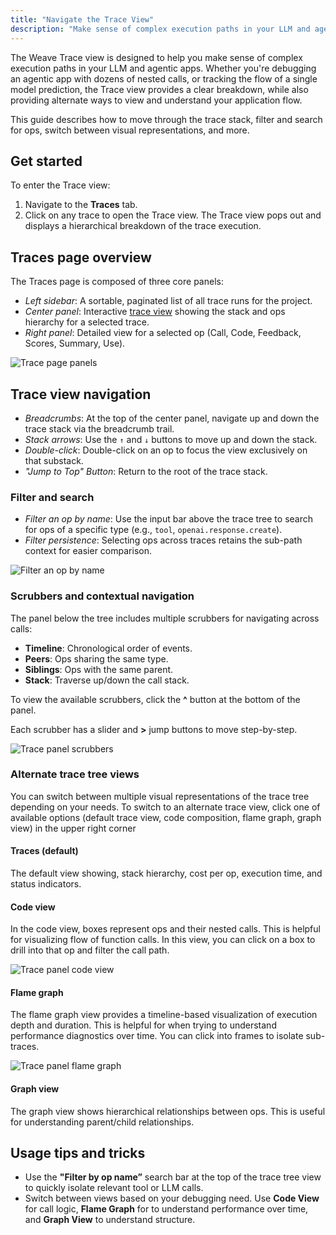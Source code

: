 ```yaml
---
title: "Navigate the Trace View"
description: "Make sense of complex execution paths in your LLM and agentic apps"
---
```


The Weave Trace view is designed to help you make sense of complex execution paths in your LLM and agentic apps. Whether you're debugging an agentic app with dozens of nested calls, or tracking the flow of a single model prediction, the Trace view provides a clear breakdown, while also providing alternate ways to view and understand your application flow.

This guide describes how to move through the trace stack, filter and search for ops, switch between visual representations, and more.

## Get started

To enter the Trace view:
1. Navigate to the **Traces** tab.
2. Click on any trace to open the Trace view. The Trace view pops out and displays a hierarchical breakdown of the trace execution.

## Traces page overview

The Traces page is composed of three core panels:

- _Left sidebar_: A sortable, paginated list of all trace runs for the project.
- _Center panel_: Interactive [trace view](#trace-view-navigation) showing the stack and ops hierarchy for a selected trace. 
- _Right panel_: Detailed view for a selected op (Call, Code, Feedback, Scores, Summary, Use).

![Trace page panels](/guides/tracking/imgs/trace-tree-full.png)

## Trace view navigation

- _Breadcrumbs_: At the top of the center panel, navigate up and down the trace stack via the breadcrumb trail.
- _Stack arrows_: Use the `↑` and `↓` buttons to move up and down the stack.
- _Double-click_: Double-click on an op to focus the view exclusively on that substack.
- _"Jump to Top" Button_: Return to the root of the trace stack.

### Filter and search

- _Filter an op by name_: Use the input bar above the trace tree to search for ops of a specific type (e.g., `tool`, `openai.response.create`).
- _Filter persistence_: Selecting ops across traces retains the sub-path context for easier comparison.

![Filter an op by name](/guides/tracking/imgs/trace-tree-filter.png)

### Scrubbers and contextual navigation

The panel below the tree includes multiple scrubbers for navigating across calls:

- **Timeline**: Chronological order of events.
- **Peers**: Ops sharing the same type.
- **Siblings**: Ops with the same parent.
- **Stack**: Traverse up/down the call stack.

To view the available scrubbers, click the **^** button at the bottom of the panel.

Each scrubber has a slider and **>** jump buttons to move step-by-step.

![Trace panel scrubbers](/guides/tracking/imgs/trace-tree-scrubbers.png)

### Alternate trace tree views

You can switch between multiple visual representations of the trace tree depending on your needs. To switch to an alternate trace view, click one of available options (default trace view, code composition, flame graph, graph view) in the upper right corner 

#### Traces (default)

The default view showing, stack hierarchy, cost per op, execution time, and status indicators.

#### Code view

In the code view, boxes represent ops and their nested calls. This is helpful for visualizing flow of function calls. In this view, you can click on a box to drill into that op and filter the call path.

![Trace panel code view](/guides/tracking/imgs/trace-tree-code-view.png)

#### Flame graph

The flame graph view provides a timeline-based visualization of execution depth and duration. This is helpful for when trying to understand performance diagnostics over time. You can click into frames to isolate sub-traces.

![Trace panel flame graph](/guides/tracking/imgs/trace-tree-flame-view.png)

#### Graph view

The graph view shows hierarchical relationships between ops. This is useful for understanding parent/child relationships.

## Usage tips and tricks

- Use the **"Filter by op name”** search bar at the top of the trace tree view to quickly isolate relevant tool or LLM calls.
- Switch between views based on your debugging need. Use **Code View** for call logic, **Flame Graph** for to understand performance over time, and **Graph View** to understand structure.